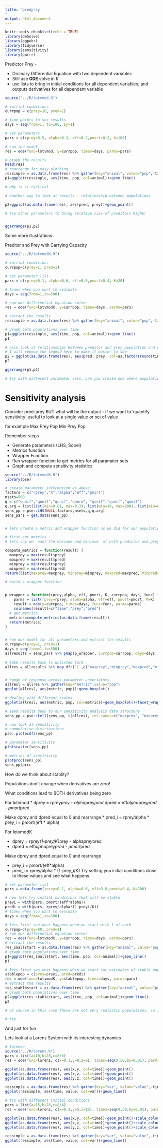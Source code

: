```yaml
---
title: "predprey
"
output: html_document
---
```


```r
knitr::opts_chunk$set(echo = TRUE)
library(deSolve)
library(ggpubr)
library(tidyverse)
library(sensitivity)
library(purrr)
```

Predictor Prey - 

* Ordinary Differential Equation with two dependent variables
* Still use **ODE** solve in R
* use lists to bring in initial conditions for all dependent variables; and outputs derivatives for all dependent variable


```r
source("../R/lotvmod.R")

# initial conditions
currpop = c(prey=10, pred=1)

# time points to see results
days = seq(from=1, to=100, by=1)

# set parameters
pars = c(rprey=0.5, alpha=0.3, eff=0.2,pmort=0.2, K=100)

# run the model
res = ode(func=lotvmod, y=currpop, times=days, parms=pars)

# graph the results
head(res)
# rearrange for easy plotting
ressimple = as.data.frame(res) %>% gather(key="animal", value="pop",-time)
p1=ggplot(ressimple, aes(time, pop, col=animal))+geom_line()

# why is it cyclical

# another way to look at results - relationship between populations

p2=ggplot(as.data.frame(res), aes(pred, prey))+geom_point()

# try other parameters to bring relative size of preditors higher


ggarrange(p1,p2)

```


Some more illustrations 

Preditor and Prey with Carrying Capacity


```r

source("../R/lotvmodK.R")

# initial conditions
currpop=c(prey=1, pred=1)

# set parameter list
pars = c(rprey=0.1, alpha=0.6, eff=0.8,pmort=0.4, K=20)

# times when you want to evaluate
days = seq(from=1,to=500)

# run our differential equation solver
res = ode(func=lotvmodK, y=currpop, times=days, parms=pars)

# estract the results
ressimple = as.data.frame(res) %>% gather(key="animal", value="pop",-time)

# graph both populations over time
p1=ggplot(ressimple, aes(time, pop, col=animal))+geom_line()
p1

# also look at relationships between preditor and prey population and use color for time 
# I will remove the legend here to make it easier to see 
p2 = ggplot(as.data.frame(res), aes(pred, prey, col=as.factor(round(time/10))))+geom_point()+theme(legend.position = "none")
p2

ggarrange(p1,p2)

# try with different parameter sets, can you create one where populations are stable - less cycling?

```


# Sensitivity analysis

Consider pred-prey 
BUT what will be the output - if we want to 'quantify sensitivity'
useful to look at a single value or set of value

for example
Max Prey Pop
Min Prey Pop


Remember steps

* Generate parameters (LHS, Sobel)
* Metrics function
* Wrapper Function
* Run wrapper function to get metrics for all paramater sets
* Graph and compute sensitivity statistics

```r
source("../R/lotvmodK.R")
library(pse)

# create parameter information as above
factors = c("rprey","K","alpha","eff","pmort")
nsets=500
q = c("qunif","qunif","qunif","qnorm", "qunif","qunif","qunif")
q.arg = list(list(min=0.01, max=0.3), list(min=10, max=200), list(min=0.1, max=0.4), list(mean=0.3, sd=0.01), list(min=0.05, max=0.45))
sens_pp = pse::LHS(NULL,factors,nsets,q,q.arg)
sens_pars = get.data(sens_pp)


# lets create a metric and wrapper function as we did for our population models

# first our metrics 
# lets say we  want the maximum and minimum  of both predictor and prey

compute_metrics = function(result) {
  maxprey = max(result$prey)
  maxpred = max(result$pred)
  minprey = min(result$prey)
  minpred = min(result$pred)
return(list(maxprey=maxprey, minprey=minprey, maxpred=maxpred, minpred=minpred))}

# build a wrapper function


p_wrapper = function(rprey,alpha, eff, pmort, K, currpop, days, func) {
    parms = list(rprey=rprey, alpha=alpha, eff=eff, pmort=pmort, K=K)
    result = ode(y=currpop, times=days, func=func, parms=parms) 
    colnames(result)=c("time","prey","pred")
  # get metrics
  metrics=compute_metrics(as.data.frame(result))
  return(metrics)
}


# run our model for all parameters and extract the results
currpop=c(prey=1, pred=1)
days = seq(from=1,to=500)
allresults = sens_pars %>% pmap(p_wrapper, currpop=currpop, days=days, func=lotvmodK)
 
# take results back to unlisted form
allres = allresults %>% map_dfr(`[`,c("maxprey","minprey","maxpred","minpred"))


# range of response across parameter uncertainty
allresl = allres %>% gather(key="metric",value="pop")
ggplot(allresl, aes(metric, pop))+geom_boxplot()

# dealing with different scales
ggplot(allresl, aes(metric, pop, col=metric))+geom_boxplot()+facet_wrap(~metric, scales="free")

# send results back to our sensitivity analysis data structure
sens_pp = pse::tell(sens_pp, t(allres), res.names=c("maxprey", "minprey", "maxpred","minpred"))

# now look at sensitivity
# cummulative distributions
pse::plotecdf(sens_pp)

# parameter sensitivity
plotscatter(sens_pp)

# metrics of sensitivity
plotprcc(sens_pp)
sens_pp$prcc
```



How do we think about stablity?

Populations don't change when derivatives are zero!

What conditions lead to BOTH derivatives being zero

For lotvmod
* dprey = rprey*prey -  alpha*prey*pred
* dpred = eff*alpha*prey*pred - pmort*pred

Make dprey and dpred equal to 0 and rearrange
* pred_i = rprey/alpha
* prey_i = pmort/(eff * alpha)

For lotvmodK

* dprey = rprey*(1-prey/K)*prey -  alpha*prey*pred
* dpred = eff*alpha*prey*pred - pmort*pred

Make dprey and dpred equal to 0 and rearrange

* prey_i = pmort/(eff*alpha)
* pred_i = rprey/alpha * (1-prey_i/K)
Try setting you initial conditions close to these values and see what happens


```r

# set parameter list
pars = data.frame(rprey=0.1, alpha=0.6, eff=0.8,pmort=0.4, K=200)

# now lets try initial conditions that will be stable
preyi = with(pars, pmort/(eff*alpha)) 
predi = with(pars, rprey/alpha*(1-preyi/K)) 
# times when you want to evaluate
days = seq(from=1,to=500)

# lets first see what happens when we start with 1 of each
currpop=c(prey=80, pred=1)
# run our differential equation solver
res = ode(func=lotvmodK, y=currpop, times=days, parms=pars)
# extract the results
res_smallstart = as.data.frame(res) %>% gather(key="animal", value="pop",-time)
# graph both populations over time
p1=ggplot(res_smallstart, aes(time, pop, col=animal))+geom_line()
p1

# lets first see what happens when we start our estimates of stable populations
stablepop = c(prey=preyi, pred=predi)
res = ode(func=lotvmodK, y=stablepop, times=days, parms=pars)
# estract the results
res_stablestart = as.data.frame(res) %>% gather(key="animal", value="pop",-time)
# graph both populations over time
p2=ggplot(res_stablestart, aes(time, pop, col=animal))+geom_line()
p2

# of course in this case these are not very realistic populations, so it is unlikely that you would get to something stable given parameters - but if they were different you might find a stable and realistic population

# try
```
And just for fun

Lets look at a Lorenz System with its interesting dynamics
```r
# lorenze
source("../R/lorenz.R")
pars = list(a=10,b=28,c=8/3)
res = ode(func=lorenz, c(x=0.1,y=0,z=0), times=seq(0,50,by=0.01), parms=pars)

ggplot(as.data.frame(res), aes(x,y, col=time))+geom_point()
ggplot(as.data.frame(res), aes(x,z, col=time))+geom_point()
ggplot(as.data.frame(res), aes(y,z, col=time))+geom_point()

ressimple = as.data.frame(res) %>% gather(key="var", value="value",-time)
ggplot(ressimple, aes(time, value, col=var))+geom_line()

# try with different initial conditions
pars = list(a=15,b=28,c=8/4)
res = ode(func=lorenz, c(x=0.3,y=5,z=10), times=seq(0,50,by=0.01), parms=pars)

ggplot(as.data.frame(res), aes(x,y, col=time))+geom_point()+scale_colour_gradientn(colours = terrain.colors(10))
ggplot(as.data.frame(res), aes(x,z, col=time))+geom_point()+scale_colour_gradientn(colours = terrain.colors(10))
ggplot(as.data.frame(res), aes(y,z, col=time))+geom_point()+scale_colour_gradientn(colours = terrain.colors(10))

ressimple = as.data.frame(res) %>% gather(key="var", value="value",-time)
ggplot(ressimple, aes(time, value, col=var))+geom_line()


```

